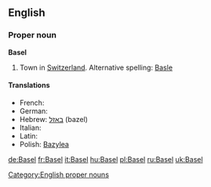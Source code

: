 ==English==

===Proper noun===
'''Basel'''

# Town in [[Switzerland]].  Alternative spelling: [[Basle]]

====Translations====
* French: {{t+|fr|Bâle}}
* German: {{t+|de|Basel}}
* Hebrew: [[באזל]] (bazel)
* Italian: {{t+|it|Basilea|f}}
* Latin: {{t-|la|Basilea|f}}
* Polish: [[Bazylea]] {{f}}

{{anagrams:en/abels}}
[[Category:English proper nouns]]

[[de:Basel]]
[[fr:Basel]]
[[it:Basel]]
[[hu:Basel]]
[[pl:Basel]]
[[ru:Basel]]
[[uk:Basel]]